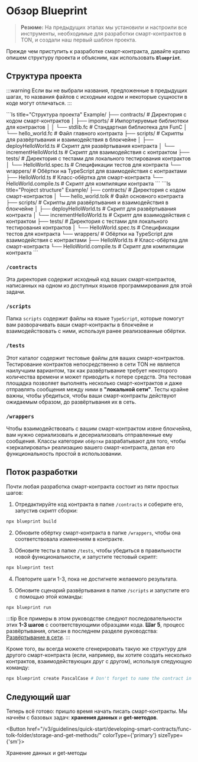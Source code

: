 
# Обзор Blueprint

> **Резюме:** На предыдущих этапах мы установили и настроили все инструменты, необходимые для разработки смарт-контрактов в TON, и создали наш первый шаблон проекта.

Прежде чем приступить к разработке смарт-контракта, давайте кратко опишем структуру проекта и объясним, как использовать **`Blueprint`**.

## Структура проекта

:::warning
Если вы не выбрали названия, предложенные в предыдущих шагах, то названия файлов с исходным кодом и некоторые сущности в коде могут отличаться.
:::

<Tabs groupId="language">
<TabItem value="FunC" label="FunC">
```ls title="Структура проекта"
Example/
├── contracts/           # Директория с кодом смарт-контрактов
│   ├── imports/         # Импортируемые библиотеки для контрактов
│   │   └── stdlib.fc    # Стандартная библиотека для FunC
│   └── hello_world.fc   # Файл главного контракта
├── scripts/             # Скрипты для развёртывания и взаимодействия в блокчейне
│   ├── deployHelloWorld.ts     # Скрипт для развёртывания контракта
│   └── incrementHelloWorld.ts  # Скрипт для взаимодействия с контрактом
├── tests/               # Директория с тестами для локального тестирования контрактов
│   └── HelloWorld.spec.ts      # Спецификации тестов для контракта
└── wrappers/            # Обёртки на TypeScript для взаимодействия с контрактами
    ├── HelloWorld.ts           # Класс-обёртка для смарт-контракта
    └── HelloWorld.compile.ts   # Скрипт для компиляции контракта
```
</TabItem>
<TabItem value="Tolk" label="Tolk">
```ls title="Project structure"
Example/
├── contracts/           # Директория с кодом смарт-контрактов
│   └── hello_world.tolk # Файл основного контракта
├── scripts/             # Скрипты для развёртывания и взаимодействия в блокчейне
│   ├── deployHelloWorld.ts     # Скрипт для развёртывания контракта
│   └── incrementHelloWorld.ts  # Скрипт для взаимодействия с контрактом
├── tests/               # Директория с тестами для локального тестирования контрактов
│   └── HelloWorld.spec.ts      # Спецификации тестов для контракта
└── wrappers/            # Обёртки на TypeScript для взаимодействия с контрактами
    ├── HelloWorld.ts           # Класс-обёртка для смарт-контракта
    └── HelloWorld.compile.ts   # Скрипт для компиляции контракта
```
</TabItem>
</Tabs>

### `/contracts`

Эта директория содержит исходный код ваших смарт-контрактов, написанных на одном из доступных языков программирования для этой задачи.

### `/scripts`

Папка `scripts` содержит файлы на языке `TypeScript`, которые помогут вам разворачивать ваши смарт-контракты в блокчейне и взаимодействовать с ними, используя ранее реализованные обёртки.

### `/tests`

Этот каталог содержит тестовые файлы для ваших смарт-контрактов. Тестирование контрактов непосредственно в сети TON не является наилучшим вариантом, так как развёртывание требует некоторого количества времени и может приводить к потере средств. Эта тестовая площадка позволяет выполнять несколько смарт-контрактов и даже отправлять сообщения между ними в **"локальной сети"**. Тесты крайне важны, чтобы убедиться, чтобы ваши смарт-контракты действуют ожидаемым образом, до развёртывания их в сеть.

### `/wrappers`

Чтобы взаимодействовать с вашим смарт-контрактом извне блокчейна, вам нужно сериализовать и десериализовать отправленные ему сообщения. Классы категории `обёртки` разрабатывают для того, чтобы «зеркалировать» реализацию вашего смарт-контракта, делая его функциональность простой в использовании.

## Поток разработки

Почти любая разработка смарт-контракта состоит из пяти простых шагов:

1. Отредактируйте код контракта в папке `/contracts` и соберите его, запустив скрипт сборки:

```bash
npx blueprint build
```

2. Обновите обёртку смарт-контракта в папке `/wrappers`, чтобы она соответствовала изменениям в контракте.

3. Обновите тесты в папке `/tests`, чтобы убедиться в правильности новой функциональности, и запустите тестовый скрипт:

```bash
npx blueprint test
```

4. Повторите шаги 1-3, пока не достигнете желаемого результата.

5. Обновите сценарий развёртывания в папке `/scripts` и запустите его с помощью этой команды:

```bash
npx blueprint run
```

:::tip
Все примеры в этом руководстве следуют последовательности этих **1-3 шагов** с соответствующими образцами кода. **Шаг 5**, процесс развёртывания, описан в последнем разделе руководства: [Развёртывание в сети](/ru/v3/guidelines/quick-start/developing-smart-contracts/func-tolk-folder/deploying-to-network/).
:::

Кроме того, вы всегда можете сгенерировать такую же структуру для другого смарт-контракта (если, например, вы хотите создать несколько контрактов, взаимодействующих друг с другом), используя следующую команду:

```bash
npx blueprint create PascalCase # Don't forget to name the contract in PascalCase
```

## Следующий шаг

Теперь всё готово: пришло время начать писать смарт-контракты. Мы начнём с базовых задач: **хранения данных** и **get-методов**.

<Button href="/v3/guidelines/quick-start/developing-smart-contracts/func-tolk-folder/storage-and-get-methods/" colorType={'primary'} sizeType={'sm'}>

  Хранение данных и get-методы

</Button>

<Feedback />
